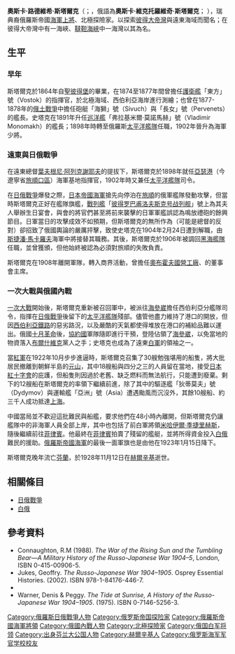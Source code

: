 {{Infobox military person
|name= 奧斯卡·斯塔爾克<br/>Oskar Ludvig Stark<br/>Оскар Викторович Старк
|birth_date= 1846年8月16日
|death_date= {{death date and age|1928|11|12|1846|08|16}}
|birth_place=
|death_place= [[芬蘭|芬蘭]][[赫爾辛基|赫爾辛基]]
|placeofburial=
|image=Oskar Victorovich Stark.jpg
|caption=
|nickname=
|allegiance={{flag|Russian Empire}}
|branch=[[俄羅斯帝國海軍|俄羅斯帝國海軍]]
|serviceyears=
|rank=[[海軍上將|海軍上將]]
|commands=俄羅斯[[太平洋艦隊|太平洋艦隊]]
|unit=
|battles=[[俄土戰爭|俄土戰爭]]（1877-1878） <br>[[日俄戰爭|日俄戰爭]]<br/>[[第一次世界大戰|第一次世界大戰]]<br/>[[俄國內戰|俄國內戰]]
|awards=[[File:Saint_vladimir_(bande).png|30px]] [[聖弗拉基米爾勳章|聖弗拉基米爾勳章]]第二級
|relations=
|laterwork=
}}
'''奧斯卡·路德維希·斯塔爾克'''（{{lang-sv|Oskar Ludvig Stark}}；{{lang-ru|Оскар Викторович Старк}}，俄語為'''奧斯卡·維克托羅維奇·斯塔爾克'''； {{bd|1846年|8月16日|1928年|11月12日|}}），瑞典裔俄羅斯帝國[[海軍上將|海軍上將]]、北極探險家。以探索[[彼得大帝灣|彼得大帝灣]]與遠東海域而聞名；在彼得大帝灣中有一海峽、[[韃靼海峽|韃靼海峽]]中一海灣以其為名。

== 生平 ==
===  早年 ===

斯塔爾克於1864年自[[聖彼得堡|聖彼得堡]]的{{link-ru|海軍軍官學校 (俄羅斯)|Sea Cadet Corps (Russia)|海軍軍官學校}}畢業，在1874至1877年間曾擔任[[護衛艦|護衛艦]]「東方」號（Vostok）的指揮官，於北極海域、西伯利亞海岸進行測繪；也曾在1877-1878年的[[俄土戰爭|俄土戰爭]]中擔任砲艇「海獅」號（Sivuch）與「長女」號（Pervenets）的艦長。史塔克在1891年升任[[巡洋艦|巡洋艦]]「弗拉基米爾‧莫諾馬赫」號（Vladimir Monomakh）的艦長；1898年時轉至俄羅斯[[太平洋艦隊|太平洋艦隊]]任職，1902年晉升為海軍少將。

===  遠東與日俄戰爭 ===

在遠東總督[[葉夫根尼·伊萬諾維奇·阿列克塞耶夫|葉夫根尼·阿列克謝耶夫]]的提拔下，斯塔爾克於1898年就任[[旅順口區|亞瑟港]]（今遼寧省[[旅順口區|旅順口區]]）海軍基地指揮官，1902年時又兼任[[太平洋艦隊|太平洋艦隊]]司令。

在[[日俄戰爭|日俄戰爭]]爆發之際，[[日本帝國海軍|日本帝國海軍]]搶先向停泊在[[旅順|旅順]]的俄軍艦隊發動攻擊，但當時斯塔爾克正好在艦隊旗艦，[[戰列艦|戰列艦]]「[[彼得罗巴甫洛夫斯克号战列舰_(1894年)|彼得罗巴甫洛夫斯克号战列舰]]」號上為其夫人舉辦生日宴會，與會的將官們甚至將前來襲擊的日軍軍艦誤認為鳴放禮砲的餘興節目。日軍當日的攻擊成效不如預期，但斯塔爾克的無所作為（可能是總督的反對）卻招致了俄國輿論的嚴厲抨擊，致使史塔克在1904年2月24日遭到解職，由[[斯捷潘·馬卡羅夫|斯捷潘·馬卡羅夫]]海軍中將接替其職務。其後，斯塔爾克於1906年被調回[[黑海艦隊|黑海艦隊]]任職，並曾獲頒{{link-en|聖弗拉基米爾勳章|Order of Saint Vladimir}}，但他始終被認為必須對旅順的失敗負責。

斯塔爾克在1908年離開軍隊，轉入商界活動，曾擔任[[奧布霍夫國營工廠|奧布霍夫國營工廠]]、{{link-en|伊若拉工廠|Izhorskiye Zavody}}的董事會主席。

=== 一次大戰與俄國內戰 ===

[[一次大戰|一次大戰]]開始後，斯塔爾克重新被召回軍中，被派往[[海參崴|海參崴]]擔任西伯利亞分艦隊司令，指揮在[[日俄戰爭|日俄戰爭]]後留下的[[太平洋艦隊|太平洋艦隊]]殘部。儘管他盡力維持了港口的開放，但因[[西伯利亞鐵路|西伯利亞鐵路]]的惡劣路況，以及嚴酷的天氣都使得堆放在港口的補給品難以運出。俄國[[十月革命|十月革命]]後，[[協約國|協約國]]軍隊隨即進行干預，登陸佔領了[[海參崴|海參崴]]，以免當地的物資落入[[布爾什維克|布爾什維克]]黨人之手；史塔克也成為了遠東[[白軍|白軍]]的領袖之一。

當[[紅軍|紅軍]]在1922年10月步步進逼時，斯塔爾克召集了30艘勉強堪用的船隻，將大批居民撤離到朝鮮半島的[[元山|元山]]，其中18艘船與四分之三的人員留在當地，接受[[日本紅十字會|日本紅十字會]]的庇護，但船隻則因過於老舊、缺乏燃料而無法航行，只能遭到廢棄。剩下的12艘船在斯塔爾克的率領下繼續前進，除了其中的驅逐艦「狄蒂莫夫」號（Dydymov）與運輸艦「亞洲」號（Asia）遭遇颱風而沉沒外，其餘10艘船、約三千人成功抵達[[上海|上海]]。

中國當局並不歡迎這批難民與船艦，要求他們在48小時內離開，但斯塔爾克仍讓艦隊中的非海軍人員全部上岸，其中也包括了前白軍將領[[米哈伊爾·季捷里赫斯|米哈伊爾·季捷里赫斯]]，隨後繼續前往[[菲律賓|菲律賓]]。他最終在[[菲律賓|菲律賓]]拍賣了殘留的艦艇，並將所得資金投入[[白俄|白俄]]難民的援助。[[俄羅斯帝國海軍|俄羅斯帝國海軍]]的最後一面軍旗也是由他在1923年1月15日降下。

斯塔爾克晚年流亡[[芬蘭|芬蘭]]，於1928年11月12日在[[赫爾辛基|赫爾辛基]]逝世。

== 相關條目 ==
*[[日俄戰爭|日俄戰爭]]
*[[白俄|白俄]]

==參考資料==
*Connaughton, R.M (1988). ''The War of the Rising Sun and the Tumbling Bear—A Military History of the Russo-Japanese War 1904–5'', London, ISBN 0-415-00906-5.
*Jukes, Geoffry. ''The Russo-Japanese War 1904–1905''.  Osprey Essential Histories. (2002).  ISBN 978-1-84176-446-7.
*{{cite book | last = Kowner| first = Rotem|authorlink=Rotem Kowner| coauthors = | year = 2006 | title = Historical Dictionary of the Russo-Japanese War| publisher = The Scarecrow Press | location = ISBN 0-8108-4927-5 | id = }}
*Warner, Denis & Peggy. ''The Tide at Sunrise, A History of the Russo-Japanese War 1904–1905''. (1975).  ISBN 0-7146-5256-3.

{{normdaten}}
{{DEFAULTSORT:starck}}
[[Category:俄羅斯日俄戰爭人物|Category:俄羅斯日俄戰爭人物]]
[[Category:俄罗斯帝国探险家|Category:俄罗斯帝国探险家]]
[[Category:俄羅斯帝國海軍將領|Category:俄羅斯帝國海軍將領]]
[[Category:俄國內戰人物|Category:俄國內戰人物]]
[[Category:北極探險家|Category:北極探險家]]
[[Category:俄国白军将领|Category:俄国白军将领]]
[[Category:出身芬兰大公国人物|Category:出身芬兰大公国人物]]
[[Category:赫爾辛基人|Category:赫爾辛基人]]
[[Category:俄罗斯海军军官学校校友|Category:俄罗斯海军军官学校校友]]